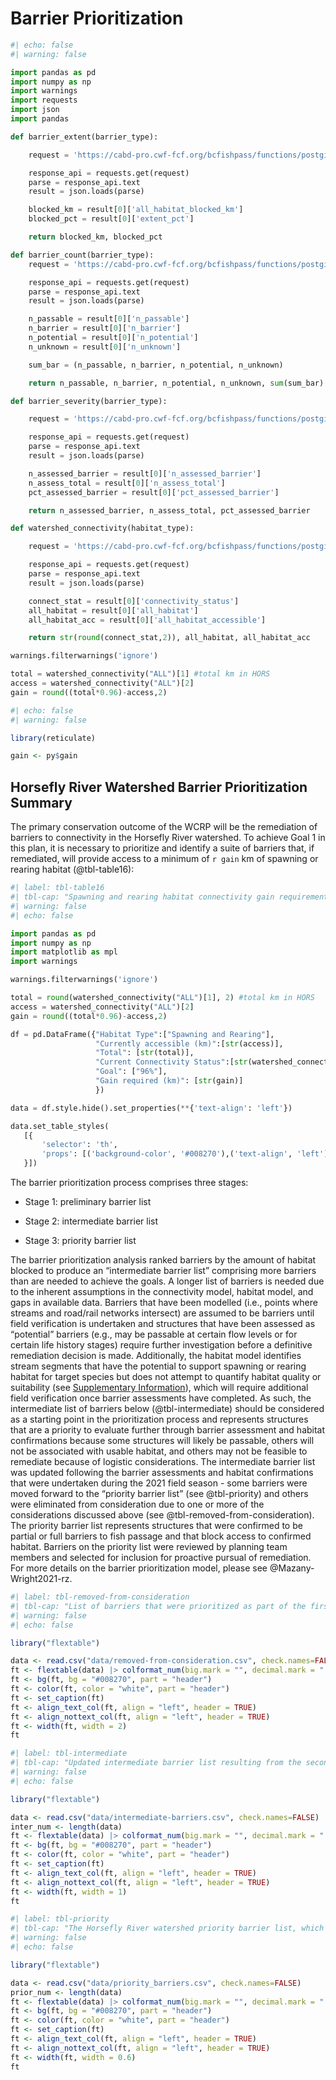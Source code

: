 
# Barrier Prioritization {-}

```python
#| echo: false
#| warning: false

import pandas as pd
import numpy as np
import warnings
import requests
import json
import pandas

def barrier_extent(barrier_type):

    request = 'https://cabd-pro.cwf-fcf.org/bcfishpass/functions/postgisftw.wcrp_barrier_extent/items.json?watershed_group_code=HORS&barrier_type=' + barrier_type

    response_api = requests.get(request)
    parse = response_api.text
    result = json.loads(parse)

    blocked_km = result[0]['all_habitat_blocked_km']
    blocked_pct = result[0]['extent_pct']

    return blocked_km, blocked_pct

def barrier_count(barrier_type):
    request = 'https://cabd-pro.cwf-fcf.org/bcfishpass/functions/postgisftw.wcrp_barrier_count/items.json?watershed_group_code=HORS&barrier_type=' + barrier_type

    response_api = requests.get(request)
    parse = response_api.text
    result = json.loads(parse)

    n_passable = result[0]['n_passable']
    n_barrier = result[0]['n_barrier']
    n_potential = result[0]['n_potential']
    n_unknown = result[0]['n_unknown']

    sum_bar = (n_passable, n_barrier, n_potential, n_unknown)

    return n_passable, n_barrier, n_potential, n_unknown, sum(sum_bar)

def barrier_severity(barrier_type):

    request = 'https://cabd-pro.cwf-fcf.org/bcfishpass/functions/postgisftw.wcrp_barrier_severity/items.json?watershed_group_code=HORS&barrier_type=' + barrier_type

    response_api = requests.get(request)
    parse = response_api.text
    result = json.loads(parse)

    n_assessed_barrier = result[0]['n_assessed_barrier']
    n_assess_total = result[0]['n_assess_total']
    pct_assessed_barrier = result[0]['pct_assessed_barrier']

    return n_assessed_barrier, n_assess_total, pct_assessed_barrier

def watershed_connectivity(habitat_type):

    request = 'https://cabd-pro.cwf-fcf.org/bcfishpass/functions/postgisftw.wcrp_habitat_connectivity_status/items.json?watershed_group_code=HORS&habitat_type=' + habitat_type

    response_api = requests.get(request)
    parse = response_api.text
    result = json.loads(parse)

    connect_stat = result[0]['connectivity_status']
    all_habitat = result[0]['all_habitat']
    all_habitat_acc = result[0]['all_habitat_accessible']

    return str(round(connect_stat,2)), all_habitat, all_habitat_acc

warnings.filterwarnings('ignore')

total = watershed_connectivity("ALL")[1] #total km in HORS
access = watershed_connectivity("ALL")[2]
gain = round((total*0.96)-access,2)
```

```r
#| echo: false
#| warning: false

library(reticulate)

gain <- py$gain

```

## Horsefly River Watershed Barrier Prioritization Summary {-}

The primary conservation outcome of the WCRP will be the remediation of barriers to connectivity in the Horsefly River watershed. To achieve Goal 1 in this plan, it is necessary to prioritize and identify a suite of barriers that, if remediated, will provide access to a minimum of `r gain` km of spawning or rearing habitat (@tbl-table16):


```python
#| label: tbl-table16
#| tbl-cap: "Spawning and rearing habitat connectivity gain requirements to meet WCRP goals in the Horsefly River watershed. The measures of currently accessible and total habitat values are derived from the Intrinsic Potential habitat model described in Supplementary Information."
#| warning: false
#| echo: false

import pandas as pd
import numpy as np
import matplotlib as mpl
import warnings

warnings.filterwarnings('ignore')

total = round(watershed_connectivity("ALL")[1], 2) #total km in HORS
access = watershed_connectivity("ALL")[2]
gain = round((total*0.96)-access,2)

df = pd.DataFrame({"Habitat Type":["Spawning and Rearing"],
                   "Currently accessible (km)":[str(access)],
                   "Total": [str(total)],
                   "Current Connectivity Status":[str(watershed_connectivity("ALL")[0])+"%"],
                   "Goal": ["96%"],
                   "Gain required (km)": [str(gain)]
                   })

data = df.style.hide().set_properties(**{'text-align': 'left'})

data.set_table_styles(
   [{
       'selector': 'th',
       'props': [('background-color', '#008270'),('text-align', 'left')]
   }])

```

The barrier prioritization process comprises three stages:

- Stage 1: preliminary barrier list

- Stage 2: intermediate barrier list

- Stage 3: priority barrier list

The barrier prioritization analysis ranked barriers by the amount of habitat blocked to produce an "intermediate barrier list" comprising more barriers than are needed to achieve the goals. A longer list of barriers is needed due to the inherent assumptions in the connectivity model, habitat model, and gaps in available data. Barriers that have been modelled (i.e., points where streams and road/rail networks intersect) are assumed to be barriers until field verification is undertaken and structures that have been assessed as "potential" barriers (e.g., may be passable at certain flow levels or for certain life history stages) require further investigation before a definitive remediation decision is made. Additionally, the habitat model identifies stream segments that have the potential to support spawning or rearing habitat for target species but does not attempt to quantify habitat quality or suitability (see [Supplementary Information](supplementary-information.qmd)), which will require additional field verification once barrier assessments have completed. As such, the intermediate list of barriers below (@tbl-intermediate) should be considered as a starting point in the prioritization process and represents structures that are a priority to evaluate further through barrier assessment and habitat confirmations because some structures will likely be passable, others will not be associated with usable habitat, and others may not be feasible to remediate because of logistic considerations. The intermediate barrier list was updated following the barrier assessments and habitat confirmations that were undertaken during the 2021 field season - some barriers were moved forward to the "priority barrier list" (see @tbl-priority) and others were eliminated from consideration due to one or more of the considerations discussed above (see @tbl-removed-from-consideration). The priority barrier list represents structures that were confirmed to be partial or full barriers to fish passage and that block access to confirmed habitat. Barriers on the priority list were reviewed by planning team members and selected for inclusion for proactive pursual of remediation.  For more details on the barrier prioritization model, please see @Mazany-Wright2021-rz.

```r
#| label: tbl-removed-from-consideration
#| tbl-cap: "List of barriers that were prioritized as part of the first iteration of the intermediate barrier list (field assessments occurred during the 2021 field season) but were removed from consideration for pursual of proactive remediation following discussion with the planning team due to these structures not existing, being passable, not be associated with usable habitat, or deemed not feasible to remediate because of logistic considerations."
#| warning: false
#| echo: false

library("flextable")

data <- read.csv("data/removed-from-consideration.csv", check.names=FALSE)
ft <- flextable(data) |> colformat_num(big.mark = "", decimal.mark = ".", digits = 2) 
ft <- bg(ft, bg = "#008270", part = "header")
ft <- color(ft, color = "white", part = "header")
ft <- set_caption(ft)
ft <- align_text_col(ft, align = "left", header = TRUE)
ft <- align_nottext_col(ft, align = "left", header = TRUE)
ft <- width(ft, width = 2)
ft 
```

```r
#| label: tbl-intermediate
#| tbl-cap: "Updated intermediate barrier list resulting from the second barrier prioritization analysis in the Horsefly River watershed. After assessing the potential barriers on the first iteration of the intermediate list (2021 field season) and either identifying them as remediation priorities or eliminating them from consideration (e.g., because they passed fish or did hot have suitable habitat upstream), the remaining potential barriers in the watershed were re-prioritized. The barriers on this list were prioritized to exceed the connectivity goals of the plan. Barriers highlighted in the same colour represent sets of barriers that have been prioritized as a group. In the Barrier Status column, P = potential barrier and B = confirmed barrier. All barrier assessment data is compiled from the BC Provincial Stream Crossing Inventory System."
#| warning: false
#| echo: false

library("flextable")

data <- read.csv("data/intermediate-barriers.csv", check.names=FALSE)
inter_num <- length(data)
ft <- flextable(data) |> colformat_num(big.mark = "", decimal.mark = ".", digits = 2) 
ft <- bg(ft, bg = "#008270", part = "header")
ft <- color(ft, color = "white", part = "header")
ft <- set_caption(ft)
ft <- align_text_col(ft, align = "left", header = TRUE)
ft <- align_nottext_col(ft, align = "left", header = TRUE)
ft <- width(ft, width = 1)
ft 
```

```r
#| label: tbl-priority
#| tbl-cap: "The Horsefly River watershed priority barrier list, which includes barriers that have undergone field assessment, been reviewed by the planning team, and selected to pursue for proactive remediation."
#| warning: false
#| echo: false

library("flextable")

data <- read.csv("data/priority_barriers.csv", check.names=FALSE)
prior_num <- length(data)
ft <- flextable(data) |> colformat_num(big.mark = "", decimal.mark = ".", digits = 2) 
ft <- bg(ft, bg = "#008270", part = "header")
ft <- color(ft, color = "white", part = "header")
ft <- set_caption(ft)
ft <- align_text_col(ft, align = "left", header = TRUE)
ft <- align_nottext_col(ft, align = "left", header = TRUE)
ft <- width(ft, width = 0.6)
ft
```
